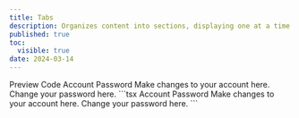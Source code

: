 ```yaml
---
title: Tabs
description: Organizes content into sections, displaying one at a time as tab panels.
published: true
toc:
  visible: true
date: 2024-03-14
---
```


<Tabs defaultValue="preview">
  <TabsList>
    <TabsTrigger value="preview">Preview</TabsTrigger>
    <TabsTrigger value="code">Code</TabsTrigger>
  </TabsList>
  <TabsContent value="preview">
    <ComponentPreview>
      <Tabs defaultValue="account" className="w-[400px]">
        <TabsList>
          <TabsTrigger value="account">Account</TabsTrigger>
          <TabsTrigger value="password">Password</TabsTrigger>
        </TabsList>
        <TabsContent value="account">
          Make changes to your account here.
        </TabsContent>
        <TabsContent value="password">Change your password here.</TabsContent>
      </Tabs>
    </ComponentPreview>
  </TabsContent>
  <TabsContent value="code">
    ```tsx
    <Tabs defaultValue="account" className="w-[400px]">
      <TabsList>
        <TabsTrigger value="account">Account</TabsTrigger>
        <TabsTrigger value="password">Password</TabsTrigger>
      </TabsList>
      <TabsContent value="account">
        Make changes to your account here.
      </TabsContent>
      <TabsContent value="password">Change your password here.</TabsContent>
    </Tabs>
    ```
  </TabsContent>
</Tabs>
